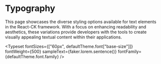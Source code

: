 
<Meta title="Generic/Text/Variations" />

# Typography

This page showcases the diverse styling options available for text elements in the React-CK framework. With a focus on enhancing readability and aesthetics, these variations provide developers with the tools to create visually appealing textual content within their applications.

<Typeset
  fontSizes={["60px", defaultTheme.font["base-size"]]}
  fontWeight={500}
  sampleText={faker.lorem.sentence()}
  fontFamily={defaultTheme.font.family}
/>
